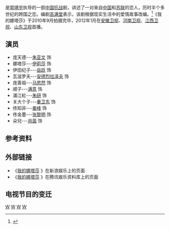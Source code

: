 {{电视节目信息框
| 名稱 = 我的娜塔莎
| 原名 = My Natasha
| 别名 = 
| 圖片 = 
| 圖說 = 
| 分類 = 抗战、年代、传奇、爱情
| 原創者 =
| 編劇 = [[高满堂|高满堂]]
| 導演 =[[郭靖宇|郭靖宇]]
| 演出 =[[朱亚文|朱亚文]]、[[伊莉莎|伊莉莎]]、[[岳跃|岳跃]]
| 配音 = 
| 旁白 = 
| 主題曲 = 
| 片尾曲 =  
| 插曲 =  
| 作曲 = 
| 國家 = {{CHNML}}
| 語言 = [[普通话|普通话]]
| 季數 = 
| 集數 = 40
| 每集列表 = 
| 製片人 =
| 執行製片 = 
| 制作公司 =[[山东电视台|山东电视台]]、[[大连天歌传媒公司|大连天歌传媒公司]]
| 拍攝地 = 
| 攝像 =
| 每集長 = 40分鐘
| 頻道 = {{CHN}} [[安徽卫视|安徽]]、[[河南卫视|河南]]、[[江西卫视|江西]]、[[山东卫视|山东卫视]]
| 視頻制式 =
| 音頻制式 = 
| 開始 =
| 結束 = 
| 先於 =
| 後於 = 
| 相關劇集 =
| 官方網站 = 
| imdb_id = 2219704
}}
{{engname|《我的娜塔莎》|'''''My Natasha'''''}}是[[郭靖宇|郭靖宇]]执导的一部[[中国|中国]][[抗战|抗战]]剧，讲述了一对来自[[中国|中国]]和[[苏联|苏联]]的恋人，历时半个多世纪的跨国之恋。编剧[[高满堂|高满堂]]表示，该剧根据现实生活中的爱情故事改编。<ref>{{cite web|author=北京晨报 冯遐|title=《我的娜塔莎》热播 高满堂：故事真实存在|url=http://ent.qq.com/a/20120107/000067.htm|publisher=腾讯娱乐|accessdate=2012-01-07|archive-date=2019-11-30|archive-url=https://web.archive.org/web/20191130215101/https://ent.qq.com/a/20120107/000067.htm}}</ref>《我的娜塔莎》于2010年9月拍摄完毕，2012年1月在[[安徽卫视|安徽卫视]]、[[河南卫视|河南卫视]]、[[江西卫视|江西卫视]]、[[山东卫视|山东卫视]]首播。

==演员==
*庞天德---[[朱亚文|朱亚文]] 饰
*娜塔莎---[[伊莉莎|伊莉莎]] 饰
*伊田纪子---[[岳跃|岳跃]] 饰
*瓦滋罗夫---[[安德烈拉泽夫|安德烈拉泽夫]] 饰
*庞善祖---[[马恩然|马恩然]] 饰
*顺子---[[满意|满意]] 饰
*滿江紅---[[朱研|朱研]] 饰
*关大个子---[[秦卫东|秦卫东]] 饰
*佟知非---[[姜峰|姜峰]] 饰
*佟金墨---[[张黎明|张黎明]] 饰
*朵兒---[[肖茵|肖茵]] 饰

==参考资料==
{{reflist}}

== 外部链接 ==
*《[http://ent.sina.com.cn/f/v/wdntsh/index.shtml 我的娜塔莎] {{Wayback|url=http://ent.sina.com.cn/f/v/wdntsh/index.shtml |date=20201203223250 }}》在新浪娱乐上的页面
*《[http://ent.qq.com/d/tv/11/10914/ 我的娜塔莎] {{Wayback|url=http://ent.qq.com/d/tv/11/10914/ |date=20191109182158 }}》在腾讯娱乐资料库上的页面

== 电视节目的变迁 ==
{{電視節目的變遷
|電視台={{CHN}} [[安徽卫视|安徽卫视]]
|播放檔次= [[海豚第一剧场|第一剧场]] 19:36-21:15  
|上一節目=[[水上游击队|水上游击队]]<br>（2011.12.11-2011.12.30）
|節目名稱= '''我的娜塔莎 <br>（2012.01.01-2012.01.20）
|下一節目=龙腾江淮-2012安徽卫视春节联欢晚会<br>（2012.01.21）<br>[[壹周立波秀|壹周立波秀]]（2012.01.22）<br>[[幸福三顆星|幸福三顆星]]<br>（2012.01.23-2012.02.07）
}}

{{電視節目的變遷
|電視台={{CHN}} [[江西卫视|江西卫视]]
|播放檔次=19:30-21:15
|上一節目= 待查
|節目名稱= '''我的娜塔莎 <br>（2012.01.01-2012.01.20）
|下一節目=[[刁蛮俏御医|刁蛮俏御医]]<br>（2012.01.23-）
}}

{{郭靖宇}}
{{安徽卫视电视剧}}
{{山东卫视电视剧}}

{{DEFAULTSORT:Wo我}}
[[Category:2012年中國電視劇集|W]]
[[Category:1960年代背景電視劇|W]]
[[Category:中華人民共和國背景電視劇|W]]
[[Category:異族戀題材電視劇|W]]